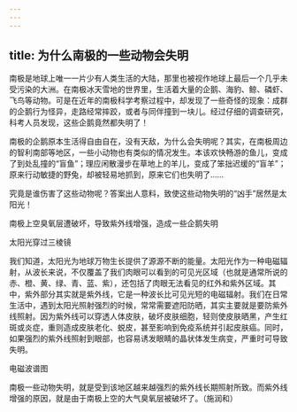 ```yaml
---
---
---
```

title: 为什么南极的一些动物会失明
---




南极是地球上唯一一片少有人类生活的大陆，那里也被视作地球上最后一个几乎未受污染的大洲。在南极冰天雪地的世界里，生活着大量的企鹅、海豹、鲸、磷虾、飞鸟等动物。可是在近年的南极科学考察过程中，却发现了一些奇怪的现象：成群的企鹅行为怪异，走路经常摔跤，或者与同伴撞到一块儿。经过仔细的调查研究，科考人员发现，这些企鹅竟然都失明了！

南极的企鹅原本生活得自由自在，没有天敌，为什么会失明呢？其实，在南极周边的智利南部等地区，一些小动物也有类似的情况发生。本该欢快畅游的鱼儿，变成了到处乱撞的“盲鱼”；理应闲散漫步在草地上的羊儿，变成了笨拙迟缓的“盲羊”；原来行动敏捷的野兔，却被轻易地抓到，原来它们也失明了……

究竟是谁伤害了这些动物呢？答案出人意料，致使这些动物失明的“凶手”居然是太阳光！

南极上空臭氧层遭破坏，导致紫外线增强，造成一些企鹅失明



太阳光穿过三棱镜



我们知道，太阳光为地球万物生长提供了源源不断的能量。太阳光作为一种电磁辐射，从波长来说，不仅覆盖了我们肉眼可以看到的可见光区域（也就是通常所说的赤、橙、黄、绿、青、蓝、紫），还包括了肉眼无法看见的红外和紫外区域。其中，紫外部分其实就是紫外线，它是一种波长比可见光短的电磁辐射。我们在日常生活中，遇到太阳光照射强烈的时候，常常需要遮阳防晒，其实主要就是要防紫外线照射。因为紫外线可以穿透人体皮肤，破坏皮肤细胞，轻则使皮肤晒黑，产生红斑或炎症，重则造成皮肤老化、蜕皮，甚至影响到免疫系统并引起皮肤癌。同时，如果强烈的紫外线照射到眼部，也容易诱发眼睛的晶状体发生病变，严重时可导致失明。

电磁波谱图



南极一些动物失明，就是受到该地区越来越强烈的紫外线长期照射所致。而紫外线增强的原因，就是由于南极上空的大气臭氧层被破坏了。（施润和）